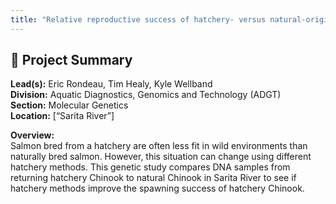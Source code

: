 ```yaml
---
title: "Relative reproductive success of hatchery- versus natural-origin salmon in Canadian integrated populations"
---
```


## 🧬 Project Summary

**Lead(s):** Eric Rondeau, Tim Healy, Kyle Wellband  
**Division:** Aquatic Diagnostics, Genomics and Technology (ADGT)  
**Section:** Molecular Genetics  
**Location:** ["Sarita River"]  

**Overview:**  
Salmon bred from a hatchery are often less fit in wild environments than naturally bred salmon. However, this situation can change using different hatchery methods. This genetic study compares DNA samples from returning hatchery Chinook to natural Chinook in Sarita River to see if hatchery methods improve the spawning success of hatchery Chinook.
